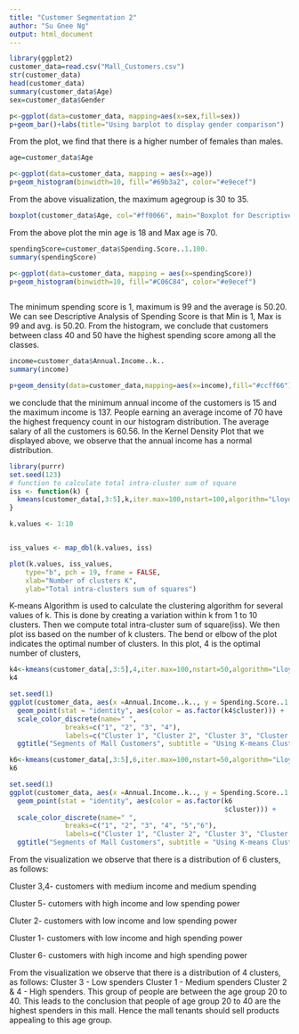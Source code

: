 ---
title: "Customer Segmentation 2"
author: "Su Gnee Ng"
output: html_document
---

```{r}
library(ggplot2)
customer_data=read.csv("Mall_Customers.csv") 
str(customer_data)
head(customer_data)
summary(customer_data$Age) 
sex=customer_data$Gender


```

```{r mt-plot}

p<-ggplot(data=customer_data, mapping=aes(x=sex,fill=sex))
p+geom_bar()+labs(title="Using barplot to display gender comparison")

```

From the plot, we find that there is a higher number of females than males.

```{r}
age=customer_data$Age

```


```{r plotAge}
p<-ggplot(data=customer_data, mapping = aes(x=age))
p+geom_histogram(binwidth=10, fill="#69b3a2", color="#e9ecef")


```


From the above visualization, the maximum agegroup is 30 to 35.
```{R plothistogram}

boxplot(customer_data$Age, col="#ff0066", main="Boxplot for Descriptive Analysis of Age") 
```


From the above plot the min age is 18 and Max age is 70.

```{r}
spendingScore=customer_data$Spending.Score..1.100.
summary(spendingScore)
```

```{r plotIncome}
p<-ggplot(data=customer_data, mapping = aes(x=spendingScore))
p+geom_histogram(binwidth=10, fill="#C06C84", color="#e9ecef")
  
```


The minimum spending score is 1, maximum is 99 and the average is 50.20. We can see Descriptive Analysis of Spending Score is that Min is 1, Max is 99 and avg. is 50.20. From the histogram, we conclude that customers between class 40 and 50 have the highest spending score among all the classes.


```{r}
income=customer_data$Annual.Income..k..
summary(income)

```

```{r plotIncomeDensityPolygon}
p+geom_density(data=customer_data,mapping=aes(x=income),fill="#ccff66") +labs(title="Using histogram to display Annual Income")
```


we conclude that the minimum annual income of the customers is 15 and the maximum income is 137. People earning an average income of 70 have the highest frequency count in our histogram distribution. The average salary of all the customers is 60.56. In the Kernel Density Plot that we displayed above, we observe that the annual income has a normal distribution.

```{r}
library(purrr)
set.seed(123)
# function to calculate total intra-cluster sum of square 
iss <- function(k) {
  kmeans(customer_data[,3:5],k,iter.max=100,nstart=100,algorithm="Lloyd" )$tot.withinss
}

k.values <- 1:10


iss_values <- map_dbl(k.values, iss)

plot(k.values, iss_values,
    type="b", pch = 19, frame = FALSE, 
    xlab="Number of clusters K",
    ylab="Total intra-clusters sum of squares")
```

K-means Algorithm is used to calculate 
the clustering algorithm for several values of k. This is done by creating a variation within k from 1 to 10 clusters. Then we compute total intra-cluster sum of square(iss). We then plot iss based on the number of k clusters. The bend or elbow of the plot indicates the optimal number of clusters. In this plot, 4 is the optimal number of clusters,

```{r}
k4<-kmeans(customer_data[,3:5],4,iter.max=100,nstart=50,algorithm="Lloyd")
k4

set.seed(1)
ggplot(customer_data, aes(x =Annual.Income..k.., y = Spending.Score..1.100.)) + 
  geom_point(stat = "identity", aes(color = as.factor(k4$cluster))) +
  scale_color_discrete(name=" ",
              breaks=c("1", "2", "3", "4"),
              labels=c("Cluster 1", "Cluster 2", "Cluster 3", "Cluster 4")) +
  ggtitle("Segments of Mall Customers", subtitle = "Using K-means Clustering")
```
 
```{r}
k6<-kmeans(customer_data[,3:5],6,iter.max=100,nstart=50,algorithm="Lloyd")
k6

set.seed(1)
ggplot(customer_data, aes(x =Annual.Income..k.., y = Spending.Score..1.100.)) + 
  geom_point(stat = "identity", aes(color = as.factor(k6
                                                      $cluster))) +
  scale_color_discrete(name=" ",
              breaks=c("1", "2", "3", "4", "5","6"),
              labels=c("Cluster 1", "Cluster 2", "Cluster 3", "Cluster 4", "Cluster 5","Cluster 6")) +
  ggtitle("Segments of Mall Customers", subtitle = "Using K-means Clustering")
```

From the visualization we observe that there is a distribution of 6 clusters, as follows:

Cluster 3,4- customers with medium income and medium spending

Cluster 5- cutomers with high income and low spending power

Cluter 2- customers with low income and low spending power

Cluster 1- customers with low income and high spending power

Cluster 6- customers with high income and high spending power



From the visualization we observe that there is a distribution of 4 clusters, as follows:
Cluster 3 - Low spenders
Cluster 1 - Medium spenders
Cluster 2 & 4 - High spenders. This group of people are between the age group 20 to 40. This leads to the conclusion that people of age group 20 to 40 are the highest spenders in this mall. Hence the mall tenants should sell products appealing to this age group.



